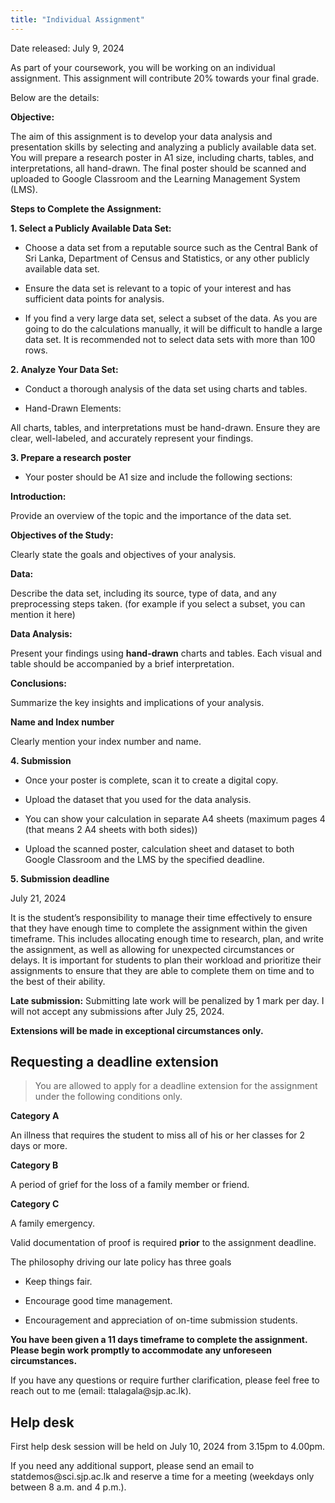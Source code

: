 ```yaml
---
title: "Individual Assignment"
---
```


Date released: July 9, 2024

As part of your coursework, you will be working on an individual assignment. This assignment will contribute 20% towards your final grade. 

Below are the details:

**Objective:**

The aim of this assignment is to develop your data analysis and presentation skills by selecting and analyzing a publicly available data set. You will prepare a research poster in A1 size, including charts, tables, and interpretations, all hand-drawn. The final poster should be scanned and uploaded to Google Classroom and the Learning Management System (LMS).

**Steps to Complete the Assignment:**

**1. Select a Publicly Available Data Set:**

- Choose a data set from a reputable source such as the Central Bank of Sri Lanka, Department of Census and Statistics, or any other publicly available data set.

- Ensure the data set is relevant to a topic of your interest and has sufficient data points for analysis.

- If you find a very large data set, select a subset of the data. As you are going to do the calculations manually, it will be difficult to handle a large data set. It is recommended not to select data sets with more than 100 rows.

**2. Analyze Your Data Set:**

- Conduct a thorough analysis of the data set using charts and tables.

- Hand-Drawn Elements:

All charts, tables, and interpretations must be hand-drawn. Ensure they are clear, well-labeled, and accurately represent your findings.


**3. Prepare a research poster**

- Your poster should be A1 size and include the following sections:

**Introduction:**

Provide an overview of the topic and the importance of the data set.

**Objectives of the Study:**

Clearly state the goals and objectives of your analysis.

**Data:**

Describe the data set, including its source, type of data, and any preprocessing steps taken.
(for example if you select a subset, you can mention it here)

**Data Analysis:**

Present your findings using **hand-drawn** charts and tables. Each visual and table should be accompanied by a brief interpretation.

**Conclusions:**

Summarize the key insights and implications of your analysis.

**Name and Index number**

Clearly mention your index number and name.

**4. Submission**

- Once your poster is complete, scan it to create a digital copy.

- Upload the dataset that you used for the data analysis.

- You can show your calculation in separate A4 sheets (maximum pages 4 (that means 2 A4 sheets with both sides))

- Upload the scanned poster, calculation sheet and dataset to both Google Classroom and the LMS by the specified deadline.



**5. Submission deadline**

July 21, 2024

It is the student’s responsibility to manage their time effectively to ensure that they have enough time to complete the assignment within the given timeframe. This includes allocating enough time to research, plan, and write the assignment, as well as allowing for unexpected circumstances or delays. It
is important for students to plan their workload and prioritize their assignments to ensure that they are able to complete them on time and to the best of their ability.

**Late submission:** Submitting late work will be penalized by 1 mark per day. I will not accept any submissions after July 25, 2024.

**Extensions will be made in exceptional
circumstances only.**

## Requesting a deadline extension



> You are allowed to apply for a deadline extension for the assignment under the following conditions only.

**Category A**

An illness that requires the student to miss all of his or her classes for 2 days or more.

**Category B**

A period of grief for the loss of a family member or friend.

**Category C**

A family emergency.

Valid documentation of proof is required **prior** to the assignment deadline.


The philosophy driving our late policy has three goals

- Keep things fair.

- Encourage good time management.

- Encouragement and appreciation of on-time submission students.

**You have been given a 11 days timeframe to complete the assignment. Please begin work promptly to accommodate any unforeseen circumstances.**


If you have any questions or require further clarification, please feel free to reach out to me (email: ttalagala\@sjp.ac.lk).

## Help desk

First help desk session will be held on July 10, 2024 from 3.15pm to 4.00pm.

If you need any additional support, please send an email to statdemos\@sci.sjp.ac.lk and reserve a time for a meeting (weekdays only between 8 a.m. and 4 p.m.).


